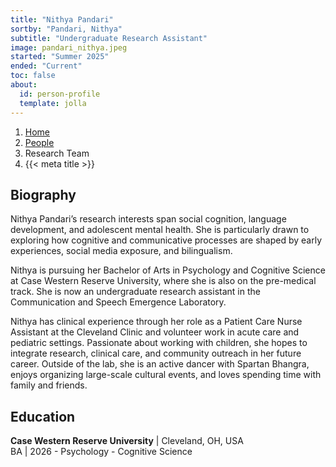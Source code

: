 ```yaml
---
title: "Nithya Pandari"
sortby: "Pandari, Nithya"
subtitle: "Undergraduate Research Assistant"
image: pandari_nithya.jpeg
started: "Summer 2025"
ended: "Current"
toc: false
about:
  id: person-profile
  template: jolla
---
```


```{=html}
<nav aria-label="breadcrumb">
  <ol class="breadcrumb">
    <li class="breadcrumb-item"><a href="../../index.html">Home</a></li>
    <li class="breadcrumb-item"><a href="../../people.html">People</a></li>
    <li class="breadcrumb-item active">Research Team</li>
    <li class="breadcrumb-item active" aria-current="page">{{< meta title >}}</li>
  </ol>
</nav>
```
::: {#person-profile}
## Biography

Nithya Pandari’s research interests span social cognition, language development, and adolescent mental health. She is particularly drawn to exploring how cognitive and communicative processes are shaped by early experiences, social media exposure, and bilingualism. 

Nithya is pursuing her Bachelor of Arts in Psychology and Cognitive Science at Case Western Reserve University, where she is also on the pre-medical track. She is now an undergraduate research assistant in the Communication and Speech Emergence Laboratory.

Nithya has clinical experience through her role as a Patient Care Nurse Assistant at the Cleveland Clinic and volunteer work in acute care and pediatric settings. Passionate about working with children, she hopes to integrate research, clinical care, and community outreach in her future career. Outside of the lab, she is an active dancer with Spartan Bhangra, enjoys organizing large-scale cultural events, and loves spending time with family and friends. 

## Education

**Case Western Reserve University** \| Cleveland, OH, USA<br /> BA \| 2026
  - Psychology
  - Cognitive Science


:::

